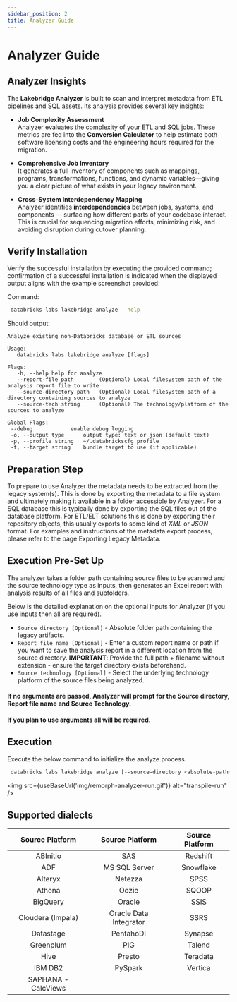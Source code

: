 ```yaml
---
sidebar_position: 2
title: Analyzer Guide
---
```


#  Analyzer Guide

## Analyzer Insights

The **Lakebridge Analyzer** is built to scan and interpret metadata from ETL pipelines and SQL assets. Its analysis provides several key insights:

- **Job Complexity Assessment**<br/>
  Analyzer evaluates the complexity of your ETL and SQL jobs. These metrics are fed into the **Conversion Calculator** to help estimate both software licensing costs and the engineering hours required for the migration.

- **Comprehensive Job Inventory**<br/>
  It generates a full inventory of components such as mappings, programs, transformations, functions, and dynamic variables—giving you a clear picture of what exists in your legacy environment.

- **Cross-System Interdependency Mapping**<br/>
  Analyzer identifies **interdependencies** between jobs, systems, and components — surfacing how different parts of your codebase interact. This is crucial for sequencing migration efforts, minimizing risk, and avoiding disruption during cutover planning.



## Verify Installation
Verify the successful installation by executing the provided command; confirmation of a successful installation is indicated when the displayed output aligns with the example screenshot provided:

Command:
```bash
 databricks labs lakebridge analyze --help
 ```

 Should output:
 ```console
Analyze existing non-Databricks database or ETL sources

Usage:
    databricks labs lakebridge analyze [flags]

Flags:
    -h, --help help for analyze
    --report-file path        (Optional) Local filesystem path of the analysis report file to write
    --source-directory path   (Optional) Local filesystem path of a directory containing sources to analyze
    --source-tech string      (Optional) The technology/platform of the sources to analyze

Global Flags:
  --debug            enable debug logging
  -o, --output type      output type: text or json (default text)
  -p, --profile string   ~/.databrickscfg profile
  -t, --target string    bundle target to use (if applicable)
 ```

## Preparation Step
To prepare to use Analyzer the metadata needs to be extracted from the legacy system(s). This is done by exporting the metadata to a file system and ultimately making it available in a folder accessible by Analyzer. For a SQL database this is typically done by exporting the SQL files out of the database platform. For ETL/ELT solutions this is done by exporting their repository objects, this usually exports to some kind of *XML* or *JSON* format.
For examples and instructions of the metadata export process, please refer to the page Exporting Legacy Metadata.



## Execution Pre-Set Up
The analyzer takes a folder path containing source files to be scanned and the source technology type as inputs, then generates an Excel report with analysis results of all files and subfolders.

Below is the detailed explanation on the optional inputs for Analyzer (if you use inputs then all are required).
- `Source directory [Optional]` - Absolute folder path containing the legacy artifacts.
- `Report file name [Optional]` - Enter a custom report name or path if you want to save the analysis report in a different location from the source directory. **IMPORTANT**: Provide the full path + filename without extension - ensure the target directory exists beforehand.
- `Source technology [Optional]` - Select the underlying technology platform of the source files being analyzed.
#### If no arguments are passed, Analyzer will prompt for the Source directory, Report file name and Source Technology.
#### If you plan to use arguments all will be required.

## Execution
Execute the below command to initialize the analyze process.
```bash
 databricks labs lakebridge analyze [--source-directory <absolute-path>] [--report-file <absolute-path>] [--source-tech <string>]
```

<img src={useBaseUrl('img/remorph-analyzer-run.gif')} alt="transpile-run" />

## Supported dialects

| Source Platform              | Source Platform              | Source Platform              |
|:-----------------------------:|:-----------------------------:|:-----------------------------:|
| ABInitio |  SAS | Redshift |
| ADF | MS SQL Server | Snowflake |
| Alteryx | Netezza | SPSS |
| Athena | Oozie | SQOOP |
| BigQuery | Oracle | SSIS |
| Cloudera (Impala) | Oracle Data Integrator | SSRS |
| Datastage | PentahoDI | Synapse |
| Greenplum | PIG | Talend |
| Hive | Presto | Teradata |
| IBM DB2 | PySpark | Vertica |
| SAPHANA - CalcViews | | |
